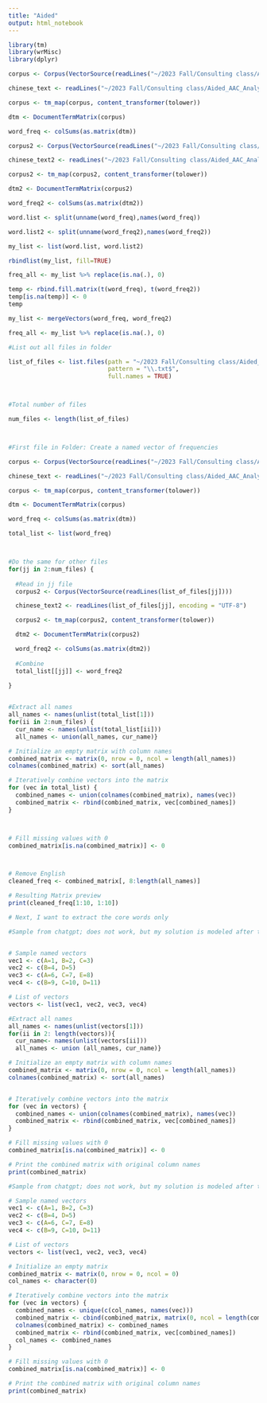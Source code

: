 ```yaml
---
title: "Aided"
output: html_notebook
---
```



```r
library(tm)
library(wrMisc)
library(dplyr)
```

```r
corpus <- Corpus(VectorSource(readLines("~/2023 Fall/Consulting class/Aided_AAC_Analysis/T4/T4101.txt")))

chinese_text <- readLines("~/2023 Fall/Consulting class/Aided_AAC_Analysis/T4/T4101.txt", encoding = "UTF-8")

corpus <- tm_map(corpus, content_transformer(tolower))

dtm <- DocumentTermMatrix(corpus)

word_freq <- colSums(as.matrix(dtm))

corpus2 <- Corpus(VectorSource(readLines("~/2023 Fall/Consulting class/Aided_AAC_Analysis/T4/T4102.txt")))

chinese_text2 <- readLines("~/2023 Fall/Consulting class/Aided_AAC_Analysis/T4/T4102.txt", encoding = "UTF-8")

corpus2 <- tm_map(corpus2, content_transformer(tolower))

dtm2 <- DocumentTermMatrix(corpus2)

word_freq2 <- colSums(as.matrix(dtm2))

```

```r

word.list <- split(unname(word_freq),names(word_freq))

word.list2 <- split(unname(word_freq2),names(word_freq2))

my_list <- list(word.list, word.list2)

rbindlist(my_list, fill=TRUE)

freq_all <- my_list %>% replace(is.na(.), 0)

```

```r
temp <- rbind.fill.matrix(t(word_freq), t(word_freq2))
temp[is.na(temp)] <- 0
temp

```

```r

my_list <- mergeVectors(word_freq, word_freq2)

freq_all <- my_list %>% replace(is.na(.), 0)

```

```r
#List out all files in folder

list_of_files <- list.files(path = "~/2023 Fall/Consulting class/Aided_AAC_Analysis/T4", recursive = TRUE,
                            pattern = "\\.txt$", 
                            full.names = TRUE)



#Total number of files

num_files <- length(list_of_files)



#First file in Folder: Create a named vector of frequencies

corpus <- Corpus(VectorSource(readLines("~/2023 Fall/Consulting class/Aided_AAC_Analysis/T4/T4101.txt")))

chinese_text <- readLines("~/2023 Fall/Consulting class/Aided_AAC_Analysis/T4/T4101.txt", encoding = "UTF-8")

corpus <- tm_map(corpus, content_transformer(tolower))

dtm <- DocumentTermMatrix(corpus)

word_freq <- colSums(as.matrix(dtm))

total_list <- list(word_freq)



#Do the same for other files
for(jj in 2:num_files) {
  
  #Read in jj file
  corpus2 <- Corpus(VectorSource(readLines(list_of_files[jj])))

  chinese_text2 <- readLines(list_of_files[jj], encoding = "UTF-8")

  corpus2 <- tm_map(corpus2, content_transformer(tolower))

  dtm2 <- DocumentTermMatrix(corpus2)

  word_freq2 <- colSums(as.matrix(dtm2))
  
  #Combine
  total_list[[jj]] <- word_freq2
  
}


#Extract all names
all_names <- names(unlist(total_list[1]))
for(ii in 2:num_files) { 
  cur_name <- names(unlist(total_list[ii]))
  all_names <- union(all_names, cur_name)}

# Initialize an empty matrix with column names
combined_matrix <- matrix(0, nrow = 0, ncol = length(all_names))
colnames(combined_matrix) <- sort(all_names)

# Iteratively combine vectors into the matrix
for (vec in total_list) {
  combined_names <- union(colnames(combined_matrix), names(vec))
  combined_matrix <- rbind(combined_matrix, vec[combined_names])
}



# Fill missing values with 0
combined_matrix[is.na(combined_matrix)] <- 0



# Remove English
cleaned_freq <- combined_matrix[, 8:length(all_names)]
```

```r
# Resulting Matrix preview
print(cleaned_freq[1:10, 1:10])
```

```r
# Next, I want to extract the core words only
```



```r
#Sample from chatgpt; does not work, but my solution is modeled after this


# Sample named vectors
vec1 <- c(A=1, B=2, C=3)
vec2 <- c(B=4, D=5)
vec3 <- c(A=6, C=7, E=8)
vec4 <- c(B=9, C=10, D=11)

# List of vectors
vectors <- list(vec1, vec2, vec3, vec4)

#Extract all names
all_names <- names(unlist(vectors[1]))
for(ii in 2: length(vectors)){ 
  cur_name<- names(unlist(vectors[ii]))
  all_names <- union (all_names, cur_name)}

# Initialize an empty matrix with column names
combined_matrix <- matrix(0, nrow = 0, ncol = length(all_names))
colnames(combined_matrix) <- sort(all_names)


# Iteratively combine vectors into the matrix
for (vec in vectors) {
  combined_names <- union(colnames(combined_matrix), names(vec))
  combined_matrix <- rbind(combined_matrix, vec[combined_names])
}

# Fill missing values with 0
combined_matrix[is.na(combined_matrix)] <- 0

# Print the combined matrix with original column names
print(combined_matrix)


```

```r
#Sample from chatgpt; does not work, but my solution is modeled after this

# Sample named vectors
vec1 <- c(A=1, B=2, C=3)
vec2 <- c(B=4, D=5)
vec3 <- c(A=6, C=7, E=8)
vec4 <- c(B=9, C=10, D=11)

# List of vectors
vectors <- list(vec1, vec2, vec3, vec4)

# Initialize an empty matrix
combined_matrix <- matrix(0, nrow = 0, ncol = 0)
col_names <- character(0)

# Iteratively combine vectors into the matrix
for (vec in vectors) {
  combined_names <- unique(c(col_names, names(vec)))
  combined_matrix <- cbind(combined_matrix, matrix(0, ncol = length(combined_names)))
  colnames(combined_matrix) <- combined_names
  combined_matrix <- rbind(combined_matrix, vec[combined_names])
  col_names <- combined_names
}

# Fill missing values with 0
combined_matrix[is.na(combined_matrix)] <- 0

# Print the combined matrix with original column names
print(combined_matrix)
```
